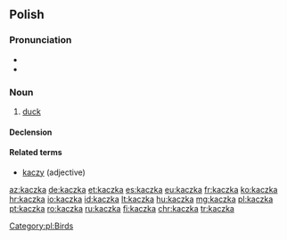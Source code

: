 ==Polish==

===Pronunciation===
* {{audio|Pl-kaczka.ogg|audio}}
* {{IPA|[ˈkat͡ʂka]|lang=pl}}

===Noun===
{{pl-noun|f|dim=kaczuszka}}

# [[duck]]

====Declension====
{{pl-decl-noun-ka|kacz}}

====Related terms====
* [[kaczy]] (adjective)

[[Category:pl:Birds]]

[[az:kaczka]]
[[de:kaczka]]
[[et:kaczka]]
[[es:kaczka]]
[[eu:kaczka]]
[[fr:kaczka]]
[[ko:kaczka]]
[[hr:kaczka]]
[[io:kaczka]]
[[id:kaczka]]
[[lt:kaczka]]
[[hu:kaczka]]
[[mg:kaczka]]
[[pl:kaczka]]
[[pt:kaczka]]
[[ro:kaczka]]
[[ru:kaczka]]
[[fi:kaczka]]
[[chr:kaczka]]
[[tr:kaczka]]